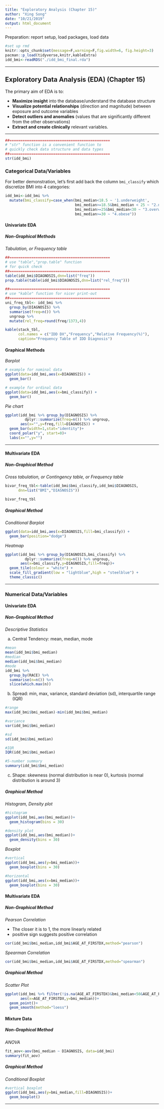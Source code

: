```yaml
---
title: "Exploratory Analysis (Chapter 15)"
author: "Xing Song"
date: "10/21/2019"
output: html_document
---
```


Preparation: report setup, load packages, load data

```r
#set up rmd 
knitr::opts_chunk$set(message=F,warning=F,fig.width=6, fig.height=3)
pacman::p_load(tidyverse,knitr,kableExtra)
idd_bmi<-readRDS("./idd_bmi_final.rda")
```


**************************************************************************************************

## Exploratory Data Analysis (EDA) (Chapter 15)

The primary aim of EDA is to:

* **Maximize insight** into the database/understand the database structure
* **Visualize potential relationships** (direction and magnitude) between exposure and outcome variables
* **Detect outliers and anomalies** (values that are significantly different from the other observations)
* **Extract and create clinically** relevant variables.

**************************************************************************************************

```r
##==============================================
# "str" function is a convenient function to 
# quickly check data structure and data types
##==============================================
str(idd_bmi)
```

### Categorical Data/Variables 

For better demonstration, let's first add back the column `bmi_classify` which discretize BMI into 4 categories:

```r
idd_bmi<-idd_bmi %>%
  mutate(bmi_classify=case_when(bmi_median<18.5 ~ '1.underweight',
                                bmi_median>=18.5&bmi_median < 25 ~ "2.normal",
                                bmi_median>=25&bmi_median<30 ~ "3.overweight",
                                bmi_median>=30 ~ "4.obese"))
```

#### Univariate EDA

##### Non-Graphical Methods

*Tabulation, or Frequency table*
    
```r
##==============================================
# use "table","prop.table" function 
# for quick check
##==============================================
table(idd_bmi$DIAGNOSIS,dnn=list("freq"))
prop.table(table(idd_bmi$DIAGNOSIS,dnn=list("rel_freq")))

##==============================================
# use "kable" function for nicer print-out
##==============================================
uni_freq_tbl<- idd_bmi %>%
  group_by(DIAGNOSIS) %>%
  summarise(freq=n()) %>% 
  ungroup %>%
  mutate(rel_freq=round(freq/1373,4))

kable(stack_tbl,
      col.names = c("IDD DX","Frequency","Relative Frequency(%)"),
      caption="Frequency Table of IDD Diagnosis")
```


#### Graphical Methods

*Barplot*

```r
# example for nominal data
ggplot(data=idd_bmi,aes(x=DIAGNOSIS)) +
  geom_bar()

# example for ordinal data
ggplot(data=idd_bmi,aes(x=bmi_classify)) +
  geom_bar()
```


*Pie chart*
  
```r
ggplot(idd_bmi %>% group_by(DIAGNOSIS) %>%
         dplyr::summarize(freq=n()) %>% ungroup, 
       aes(x="",y=freq,fill=DIAGNOSIS)) +
  geom_bar(width=1,stat="identity")+
  coord_polar("y", start=0)+
  labs(x="",y="")
```

*************************************************************************************

#### Multivariate EDA

##### Non-Graphical Method

*Cross tabulation, or Contingency table, or Frequency table*
    
```r
bivar_freq_tbl<-table(idd_bmi$bmi_classify,idd_bmi$DIAGNOSIS,
      dnn=list("BMI","DIASNOSIS"))

bivar_freq_tbl
```

##### Graphical Method

*Conditional Barplot*

```r
ggplot(data=idd_bmi,aes(x=DIAGNOSIS,fill=bmi_classify)) +
  geom_bar(position="dodge")
```

*Heatmap*

```r
ggplot(idd_bmi %>% group_by(DIAGNOSIS,bmi_classify) %>%
         dplyr::summarize(freq=n()) %>% ungroup, 
       aes(x=bmi_classify,y=DIAGNOSIS,fill=freq))+
  geom_tile(colour = "white") + 
  scale_fill_gradient(low = "lightblue",high = "steelblue") + 
  theme_classic()

```

**************************************************************************************************

### Numerical Data/Variables

#### Univariate EDA

##### Non-Graphical Method

*Descriptive Statistics*
    
a) Central Tendency: mean, median, mode
        
```r
#mean
mean(idd_bmi$bmi_median)
#median
median(idd_bmi$bmi_median)
#mode
idd_bmi %>% 
  group_by(RACE) %>% 
  summarise(n=n()) %>% 
  slice(which.max(n))
```

b) Spread: min, max, variance, standard deviation (sd), interquartile range (IQR)
        
```r
#range
max(idd_bmi$bmi_median)-min(idd_bmi$bmi_median)

#variance
var(idd_bmi$bmi_median)

#sd
sd(idd_bmi$bmi_median)

#IQR
IQR(idd_bmi$bmi_median)

#5-number summary
summary(idd_bmi$bmi_median)
```

c) Shape: skewness (normal distribution is near 0), kurtosis (normal distribution is around 3)


##### Graphical Method

*Histogram, Density plot*
    
```r
#histogram
ggplot(idd_bmi,aes(bmi_median))+
  geom_histogram(bins = 30)

#density plot
ggplot(idd_bmi,aes(bmi_median))+
  geom_density(bins = 30)
```

*Boxplot*
```r
#vertical
ggplot(idd_bmi,aes(y=bmi_median))+
  geom_boxplot(bins = 30)

#horizontal
ggplot(idd_bmi,aes(x=bmi_median))+
  geom_boxplot(bins = 30)
```


#### Multivariate EDA

##### Non-Graphical Method

*Pearson Correlation*
        
* The closer it is to 1, the more linearly related
* positive sign suggests positive correlation
          
```r
cor(idd_bmi$bmi_median,idd_bmi$AGE_AT_FIRSTDX,method="pearson")
```

*Spearman Correlation*
```r
cor(idd_bmi$bmi_median,idd_bmi$AGE_AT_FIRSTDX,method="spearman")
```


##### Graphical Method

*Scatter Plot*

```r
ggplot(idd_bmi %>% filter(!is.na(AGE_AT_FIRSTDX)&bmi_median<50&AGE_AT_FIRSTDX>=18),
       aes(x=AGE_AT_FIRSTDX,y=bmi_median))+
  geom_point()+
  geom_smooth(method="loess")
```


#### Mixture Data

##### Non-Graphical Method

*ANOVA*

```r
fit_aov<-aov(bmi_median ~ DIAGNOSIS, data=idd_bmi)
summary(fit_aov)
```

##### Graphical Method

*Conditional Boxplot*

```r
#vertical boxplot
ggplot(idd_bmi,aes(y=bmi_median,fill=DIAGNOSIS))+
  geom_boxplot()
```


*************************************************************


